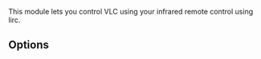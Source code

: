 {{Module|name=lirc|type=Interface|os=Any that supports [http://www.lirc.org/ lirc] library|description=Infrared remote control interface}}

This module lets you control VLC using your infrared remote control using lirc.

== Options ==
{{Option
|name=lirc-file
|value=string
|description=Tell lirc to read this configuration file. By default it searches in the users home directory.
}}